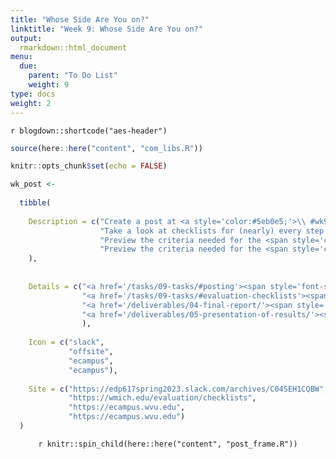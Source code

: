 ```yaml
---
title: "Whose Side Are You on?"
linktitle: "Week 9: Whose Side Are You on?"
output:
  rmarkdown::html_document
menu:
  due:
    parent: "To Do List"
    weight: 9
type: docs
weight: 2
---
```


`r blogdown::shortcode("aes-header")`

```r
source(here::here("content", "com_libs.R"))
```

```r
knitr::opts_chunk$set(echo = FALSE)
```

```r

wk_post <- 
  
  tibble(
    
    Description = c("Create a post at <a style='color:#5eb0e5;'>\\ #wk9-participatory-evaluations</a>",
                    "Take a look at checklists for (nearly) every step and type of evaluation at the <b>Evaluation Checklist Project</b>",
                    "Preview the criteria needed for the <span style='color:#52bf90; font-weight:bold;'>Final Report</span> due at the <i><b>end of week 15</b></i>",
                    "Preview the criteria needed for the <span style='color:#52bf90; font-weight:bold;'>Presentation of Results</span> due at the <i><b>end of week 16</b></i>"
    ),
    
    
    Details = c("<a href='/tasks/09-tasks/#posting'><span style='font-size: 25px; color: #89cff0;'><i class='fas fa-info-circle'></i></span></a>",
                "<a href='/tasks/09-tasks/#evaluation-checklists'><span style='font-size: 25px; color: #89cff0;'><i class='fas fa-info-circle'></i></span></a>",
                "<a href='/deliverables/04-final-report/'><span style='font-size: 25px; color: #89cff0;'><i class='fas fa-info-circle'></i></span></a>",
                "<a href='/deliverables/05-presentation-of-results/'><span style='font-size: 25px; color: #89cff0;'><i class='fas fa-info-circle'></i></span></a>"
                ),
    
    Icon = c("slack",
             "offsite",
             "ecampus",
             "ecampus"),
    
    Site = c("https://edp617spring2023.slack.com/archives/C04SEH1CQBW",
             "https://wmich.edu/evaluation/checklists",
             "https://ecampus.wvu.edu",
             "https://ecampus.wvu.edu")
  )
```

<center>
`r knitr::spin_child(here::here("content", "post_frame.R"))`
</center>

